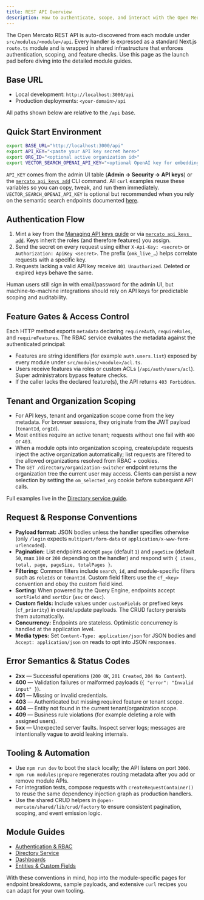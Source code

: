 ```yaml
---
title: REST API Overview
description: How to authenticate, scope, and interact with the Open Mercato REST API.
---
```


The Open Mercato REST API is auto-discovered from each module under `src/modules/<module>/api`. Every handler is expressed as a standard Next.js `route.ts` module and is wrapped in shared infrastructure that enforces authentication, scoping, and feature checks. Use this page as the launch pad before diving into the detailed module guides.

## Base URL

- Local development: `http://localhost:3000/api`
- Production deployments: `<your-domain>/api`

All paths shown below are relative to the `/api` base.

## Quick Start Environment

```bash
export BASE_URL="http://localhost:3000/api"
export API_KEY="<paste your API key secret here>"
export ORG_ID="<optional active organization id>"
export VECTOR_SEARCH_OPENAI_API_KEY="<optional OpenAI key for embeddings>"
```

`API_KEY` comes from the admin UI table (**Admin → Security → API keys**) or the [`mercato api_keys add`](../cli/api-keys) CLI command. All `curl` examples reuse these variables so you can copy, tweak, and run them immediately. `VECTOR_SEARCH_OPENAI_API_KEY` is optional but recommended when you rely on the semantic search endpoints documented [here](./vector-search).

## Authentication Flow

1. Mint a key from the [Managing API keys guide](../user-guide/api-keys) or via [`mercato api_keys add`](../cli/api-keys). Keys inherit the roles (and therefore features) you assign.
2. Send the secret on every request using either `X-Api-Key: <secret>` or `Authorization: ApiKey <secret>`. The prefix (`omk_live_…`) helps correlate requests with a specific key.
3. Requests lacking a valid API key receive `401 Unauthorized`. Deleted or expired keys behave the same.

Human users still sign in with email/password for the admin UI, but machine-to-machine integrations should rely on API keys for predictable scoping and auditability.

## Feature Gates & Access Control

Each HTTP method exports `metadata` declaring `requireAuth`, `requireRoles`, and `requireFeatures`. The RBAC service evaluates the metadata against the authenticated principal:

- Features are string identifiers (for example `auth.users.list`) exposed by every module under `src/modules/<module>/acl.ts`.
- Users receive features via roles or custom ACLs (`/api/auth/users/acl`). Super administrators bypass feature checks.
- If the caller lacks the declared feature(s), the API returns `403 Forbidden`.

## Tenant and Organization Scoping

- For API keys, tenant and organization scope come from the key metadata. For browser sessions, they originate from the JWT payload (`tenantId`, `orgId`).
- Most entities require an active tenant; requests without one fail with `400` or `403`.
- When a module opts into organization scoping, create/update requests inject the active organization automatically; list requests are filtered to the allowed organizations resolved from RBAC + cookies.
- The `GET /directory/organization-switcher` endpoint returns the organization tree the current user may access. Clients can persist a new selection by setting the `om_selected_org` cookie before subsequent API calls.

Full examples live in the [Directory service guide](./directory).

## Request & Response Conventions

- **Payload format:** JSON bodies unless the handler specifies otherwise (only `/login` expects `multipart/form-data` or `application/x-www-form-urlencoded`).
- **Pagination:** List endpoints accept `page` (default `1`) and `pageSize` (default `50`, max `100` or `200` depending on the handler) and respond with `{ items, total, page, pageSize, totalPages }`.
- **Filtering:** Common filters include `search`, `id`, and module-specific filters such as `roleIds` or `tenantId`. Custom field filters use the `cf_<key>` convention and obey the custom field kind.
- **Sorting:** When powered by the Query Engine, endpoints accept `sortField` and `sortDir` (`asc` or `desc`).
- **Custom fields:** Include values under `customFields` or prefixed keys (`cf_priority`) in create/update payloads. The CRUD factory persists them automatically.
- **Concurrency:** Endpoints are stateless. Optimistic concurrency is handled at the application level.
- **Media types:** Set `Content-Type: application/json` for JSON bodies and `Accept: application/json` on reads to opt into JSON responses.

## Error Semantics & Status Codes

- **2xx** &mdash; Successful operations (`200 OK`, `201 Created`, `204 No Content`).
- **400** &mdash; Validation failures or malformed payloads (`{ "error": "Invalid input" }`).
- **401** &mdash; Missing or invalid credentials.
- **403** &mdash; Authenticated but missing required feature or tenant scope.
- **404** &mdash; Entity not found in the current tenant/organization scope.
- **409** &mdash; Business rule violations (for example deleting a role with assigned users).
- **5xx** &mdash; Unexpected server faults. Inspect server logs; messages are intentionally vague to avoid leaking internals.

## Tooling & Automation

- Use `npm run dev` to boot the stack locally; the API listens on port `3000`.
- `npm run modules:prepare` regenerates routing metadata after you add or remove module APIs.
- For integration tests, compose requests with `createRequestContainer()` to reuse the same dependency injection graph as production handlers.
- Use the shared CRUD helpers in `@open-mercato/shared/lib/crud/factory` to ensure consistent pagination, scoping, and event emission logic.

## Module Guides

- [Authentication & RBAC](./auth)
- [Directory Service](./directory)
- [Dashboards](./dashboards)
- [Entities & Custom Fields](./entities)

With these conventions in mind, hop into the module-specific pages for endpoint breakdowns, sample payloads, and extensive `curl` recipes you can adapt for your own tooling.
